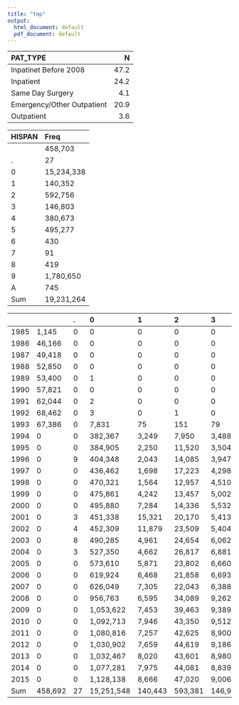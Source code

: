 ```yaml
---
title: "tmp"
output:
  html_document: default
  pdf_document: default
---
```


|PAT_TYPE                   |    N|
|:--------------------------|----:|
|Inpatinet Before 2008      | 47.2|
|Inpatient                  | 24.2|
|Same Day Surgery           |  4.1|
|Emergency/Other Outpatient | 20.9|
|Outpatient                 |  3.6|

|HISPAN |Freq       |
|:----|:----------|
|     |458,703    |
|.    |27         |
|0    |15,234,338 |
|1    |140,352    |
|2    |592,756    |
|3    |146,803    |
|4    |380,673    |
|5    |495,277    |
|6    |430        |
|7    |91         |
|8    |419        |
|9    |1,780,650  |
|A    |745        |
|Sum  |19,231,264 |

|     |        |.  |0          |1       |2       |3       |4       |5       |6   |7  |8   |9         |A   |Sum        |
|:----|:-------|:--|:----------|:-------|:-------|:-------|:-------|:-------|:---|:--|:---|:---------|:---|:----------|
|1985 |1,145   |0  |0          |0       |0       |0       |0       |0       |0   |0  |0   |0         |0   |1,145      |
|1986 |46,166  |0  |0          |0       |0       |0       |0       |0       |0   |0  |0   |0         |0   |46,166     |
|1987 |49,418  |0  |0          |0       |0       |0       |0       |0       |0   |0  |0   |0         |0   |49,418     |
|1988 |52,850  |0  |0          |0       |0       |0       |0       |0       |0   |0  |0   |0         |0   |52,850     |
|1989 |53,400  |0  |1          |0       |0       |0       |0       |0       |0   |0  |0   |0         |0   |53,401     |
|1990 |57,821  |0  |0          |0       |0       |0       |0       |0       |0   |0  |0   |0         |0   |57,821     |
|1991 |62,044  |0  |2          |0       |0       |0       |0       |0       |0   |0  |0   |0         |0   |62,046     |
|1992 |68,462  |0  |3          |0       |1       |0       |0       |0       |0   |0  |0   |0         |0   |68,466     |
|1993 |67,386  |0  |7,831      |75      |151     |79      |34      |68      |0   |0  |0   |1,722     |0   |77,346     |
|1994 |0       |0  |382,367    |3,249   |7,950   |3,488   |3,228   |3,016   |0   |0  |0   |80,073    |0   |483,371    |
|1995 |0       |0  |384,905    |2,250   |11,520  |3,504   |3,564   |2,628   |0   |0  |0   |94,652    |0   |503,023    |
|1996 |0       |9  |404,348    |2,043   |14,085  |3,947   |3,986   |3,681   |0   |0  |0   |98,155    |0   |530,254    |
|1997 |0       |0  |436,462    |1,698   |17,223  |4,298   |5,407   |5,901   |0   |0  |0   |78,769    |0   |549,758    |
|1998 |0       |0  |470,321    |1,564   |12,957  |4,510   |6,048   |6,512   |0   |0  |0   |68,894    |0   |570,806    |
|1999 |0       |0  |475,861    |4,242   |13,457  |5,002   |7,432   |7,938   |0   |0  |0   |66,375    |0   |580,307    |
|2000 |0       |0  |495,880    |7,284   |14,336  |5,532   |8,387   |9,692   |0   |0  |0   |63,651    |0   |604,762    |
|2001 |0       |3  |451,338    |15,321  |20,170  |5,413   |8,933   |15,740  |5   |0  |2   |96,430    |0   |613,355    |
|2002 |0       |4  |452,309    |11,879  |23,509  |5,404   |11,168  |18,788  |197 |91 |68  |122,030   |0   |645,447    |
|2003 |0       |8  |490,285    |4,961   |24,654  |6,062   |11,822  |17,830  |135 |0  |105 |123,921   |0   |679,783    |
|2004 |0       |3  |527,350    |4,662   |26,817  |6,881   |12,714  |18,449  |93  |0  |244 |101,475   |0   |698,688    |
|2005 |0       |0  |573,610    |5,871   |23,802  |6,660   |12,268  |18,014  |0   |0  |0   |73,262    |0   |713,487    |
|2006 |0       |0  |619,924    |6,468   |21,858  |6,693   |12,414  |20,211  |0   |0  |0   |35,784    |1   |723,353    |
|2007 |0       |0  |626,049    |7,305   |22,043  |6,388   |12,101  |20,178  |0   |0  |0   |32,148    |744 |726,956    |
|2008 |0       |0  |956,763    |6,595   |34,089  |9,262   |24,130  |31,419  |0   |0  |0   |83,889    |0   |1,146,147  |
|2009 |0       |0  |1,053,622  |7,453   |39,463  |9,389   |28,911  |33,475  |0   |0  |0   |42,127    |0   |1,214,440  |
|2010 |0       |0  |1,092,713  |7,946   |43,350  |9,512   |32,286  |35,834  |0   |0  |0   |35,755    |0   |1,257,396  |
|2011 |0       |0  |1,080,816  |7,257   |42,625  |8,900   |32,169  |39,401  |0   |0  |0   |43,636    |0   |1,254,804  |
|2012 |0       |0  |1,030,902  |7,659   |44,619  |9,186   |34,213  |41,798  |0   |0  |0   |133,676   |0   |1,302,053  |
|2013 |0       |0  |1,032,467  |8,020   |43,601  |8,980   |34,499  |43,813  |0   |0  |0   |122,886   |0   |1,294,266  |
|2014 |0       |0  |1,077,281  |7,975   |44,081  |8,839   |36,836  |47,173  |0   |0  |0   |95,108    |0   |1,317,293  |
|2015 |0       |0  |1,128,138  |8,666   |47,020  |9,006   |38,496  |54,233  |0   |0  |0   |86,881    |0   |1,372,440  |
|Sum  |458,692 |27 |15,251,548 |140,443 |593,381 |146,935 |381,046 |495,792 |430 |91 |419 |1,781,299 |745 |19,250,848 |